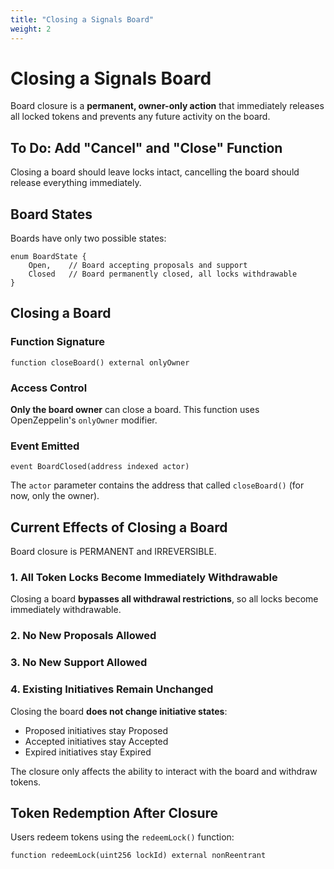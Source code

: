 ```yaml
---
title: "Closing a Signals Board"
weight: 2
---
```


# Closing a Signals Board

Board closure is a **permanent, owner-only action** that immediately releases all locked tokens and prevents any future activity on the board.

## To Do: Add "Cancel" and "Close" Function

Closing a board should leave locks intact, cancelling the board should release everything immediately.


## Board States

Boards have only two possible states:

```solidity
enum BoardState {
    Open,    // Board accepting proposals and support
    Closed   // Board permanently closed, all locks withdrawable
}
```

## Closing a Board

### Function Signature

```solidity
function closeBoard() external onlyOwner
```

### Access Control

**Only the board owner** can close a board. This function uses OpenZeppelin's `onlyOwner` modifier.

### Event Emitted

```solidity
event BoardClosed(address indexed actor)
```

The `actor` parameter contains the address that called `closeBoard()` (for now, only the owner).

## Current Effects of Closing a Board

Board closure is PERMANENT and IRREVERSIBLE. 

### 1. All Token Locks Become Immediately Withdrawable

Closing a board **bypasses all withdrawal restrictions**, so all locks become immediately withdrawable.

### 2. No New Proposals Allowed

### 3. No New Support Allowed

### 4. Existing Initiatives Remain Unchanged

Closing the board **does not change initiative states**:

- Proposed initiatives stay Proposed
- Accepted initiatives stay Accepted
- Expired initiatives stay Expired

The closure only affects the ability to interact with the board and withdraw tokens.

## Token Redemption After Closure

Users redeem tokens using the `redeemLock()` function:

```solidity
function redeemLock(uint256 lockId) external nonReentrant
```